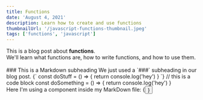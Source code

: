 ```yaml
---
title: Functions
date: 'August 4, 2021'
description: Learn how to create and use functions
thumbnailUrl: '/javascript-functions-thumbnail.jpeg'
tags: ['functions', 'javascript']
---
```

<div>
  This is a blog post about <strong>functions</strong>. <br/>
  We'll learn what functions are, how to write functions, and how to use them.
</div>
<br/>
### This is a Markdown subheading
We just used a `###` subheading in our blog post.
<SyntaxHighlighter language="javascript">
  {`
    const doStuff = () => {
      return console.log('hey')
    }
  `}
</SyntaxHighlighter>
// this is a code block const doSomething = () => { return console.log('hey') }
<div>Here I'm using a component inside my MarkDown file: {<Button text={"Click me"}/>}</div>
